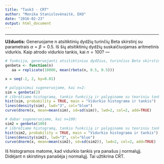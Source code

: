 ```yaml
---
title: "Task3 - CRT"
author: "Monika Stanislovėnaitė, EKO"
date: "2016-02-23"
output: html_document
---
```

---

**Užduotis:**
Generuojame n atsitiktinių dydžių turinčių Beta skirstinį su parametrais $\alpha=\beta=0.5$. Iš šių atsitiktinių dydžių suskaičiuojamas aritmetinis vidurkis. Kaip atrodo vidurkio tankis, kai $n=100$? 
---
```r
# funkcija, generuojanti atsitiktinius dydžius, turinčius Beta skirstinį:
genbeta <- function(n)
   aa = replicate(10000, mean(rbeta(n, 0.5, 0.5)))

x = seq(-2, 2, by=0.01)

# palyginimui sugeneruojame, kai n=2:
sim = genbeta(2)
# išbrėžiame histogramą, tankio funkciją ir palyginame su teoriniu tankiu:
hist(sim, probability = TRUE, main = "Vidurkio histograma ir tankis")
lines(density(sim), lwd="3", col="blue")
curve(dnorm(x, mean=mean(sim), sd=sd(sim)), lwd=2, col=2, add=TRUE)

# dabar sugeneruojame, kai n=100:
sim2 = genbeta(100)
# išbrėžiame histogramą, tankio funkciją ir palyginame su teoriniu tankiu:
hist(sim2, probability = TRUE, main = "Vidurkio histograma ir tankis")
lines(density(sim2), lwd="3", col="blue")
curve(dnorm(x, mean=mean(sim2), sd=sd(sim2)), lwd=2, col=2, add=TRUE)
```

Iš histogramos matome, kad vidurkio tankis yra panašus į normalųjį. Didėjant n skirstinys panašėja į normalųjį. Tai užtikrina CRT.
